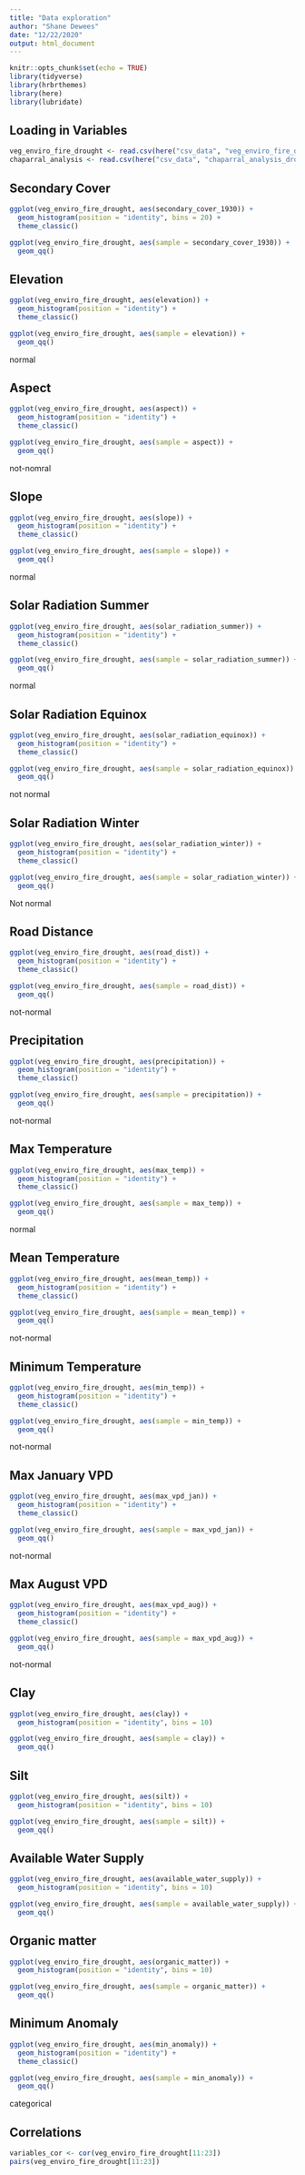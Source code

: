```yaml
---
title: "Data exploration"
author: "Shane Dewees"
date: "12/22/2020"
output: html_document
---
```


```r
knitr::opts_chunk$set(echo = TRUE)
library(tidyverse)
library(hrbrthemes)
library(here)
library(lubridate)
```

## Loading in Variables

```r
veg_enviro_fire_drought <- read.csv(here("csv_data", "veg_enviro_fire_drought_4.csv"))
chaparral_analysis <- read.csv(here("csv_data", "chaparral_analysis_drought_4.csv"))
```

## Secondary Cover

```r
ggplot(veg_enviro_fire_drought, aes(secondary_cover_1930)) +
  geom_histogram(position = "identity", bins = 20) +
  theme_classic()

ggplot(veg_enviro_fire_drought, aes(sample = secondary_cover_1930)) +
  geom_qq()
```


## Elevation

```r
ggplot(veg_enviro_fire_drought, aes(elevation)) +
  geom_histogram(position = "identity") +
  theme_classic()

ggplot(veg_enviro_fire_drought, aes(sample = elevation)) +
  geom_qq()
```
normal

## Aspect

```r
ggplot(veg_enviro_fire_drought, aes(aspect)) +
  geom_histogram(position = "identity") +
  theme_classic()

ggplot(veg_enviro_fire_drought, aes(sample = aspect)) +
  geom_qq()
```

not-nomral

## Slope

```r
ggplot(veg_enviro_fire_drought, aes(slope)) +
  geom_histogram(position = "identity") +
  theme_classic()

ggplot(veg_enviro_fire_drought, aes(sample = slope)) +
  geom_qq()
```

normal

## Solar Radiation Summer

```r
ggplot(veg_enviro_fire_drought, aes(solar_radiation_summer)) +
  geom_histogram(position = "identity") +
  theme_classic()

ggplot(veg_enviro_fire_drought, aes(sample = solar_radiation_summer)) +
  geom_qq()
```

normal

## Solar Radiation Equinox

```r
ggplot(veg_enviro_fire_drought, aes(solar_radiation_equinox)) +
  geom_histogram(position = "identity") +
  theme_classic()

ggplot(veg_enviro_fire_drought, aes(sample = solar_radiation_equinox)) +
  geom_qq()
```

not normal

## Solar Radiation Winter

```r
ggplot(veg_enviro_fire_drought, aes(solar_radiation_winter)) +
  geom_histogram(position = "identity") +
  theme_classic()

ggplot(veg_enviro_fire_drought, aes(sample = solar_radiation_winter)) +
  geom_qq()
```

Not normal

## Road Distance 

```r
ggplot(veg_enviro_fire_drought, aes(road_dist)) +
  geom_histogram(position = "identity") +
  theme_classic()

ggplot(veg_enviro_fire_drought, aes(sample = road_dist)) +
  geom_qq()
```
 
 not-normal
 
## Precipitation

```r
ggplot(veg_enviro_fire_drought, aes(precipitation)) +
  geom_histogram(position = "identity") +
  theme_classic()

ggplot(veg_enviro_fire_drought, aes(sample = precipitation)) +
  geom_qq()
```

not-normal

## Max Temperature

```r
ggplot(veg_enviro_fire_drought, aes(max_temp)) +
  geom_histogram(position = "identity") +
  theme_classic()

ggplot(veg_enviro_fire_drought, aes(sample = max_temp)) +
  geom_qq()
```

normal

## Mean Temperature

```r
ggplot(veg_enviro_fire_drought, aes(mean_temp)) +
  geom_histogram(position = "identity") +
  theme_classic()

ggplot(veg_enviro_fire_drought, aes(sample = mean_temp)) +
  geom_qq()
```

not-normal

## Minimum Temperature

```r
ggplot(veg_enviro_fire_drought, aes(min_temp)) +
  geom_histogram(position = "identity") +
  theme_classic()

ggplot(veg_enviro_fire_drought, aes(sample = min_temp)) +
  geom_qq()
```

not-normal

## Max January VPD 

```r
ggplot(veg_enviro_fire_drought, aes(max_vpd_jan)) +
  geom_histogram(position = "identity") +
  theme_classic()

ggplot(veg_enviro_fire_drought, aes(sample = max_vpd_jan)) +
  geom_qq()
```

not-normal

## Max August VPD 

```r
ggplot(veg_enviro_fire_drought, aes(max_vpd_aug)) +
  geom_histogram(position = "identity") +
  theme_classic()

ggplot(veg_enviro_fire_drought, aes(sample = max_vpd_aug)) +
  geom_qq()
```

not-normal

## Clay

```r
ggplot(veg_enviro_fire_drought, aes(clay)) +
  geom_histogram(position = "identity", bins = 10)

ggplot(veg_enviro_fire_drought, aes(sample = clay)) +
  geom_qq()
```

## Silt

```r
ggplot(veg_enviro_fire_drought, aes(silt)) +
  geom_histogram(position = "identity", bins = 10)

ggplot(veg_enviro_fire_drought, aes(sample = silt)) +
  geom_qq()
```

## Available Water Supply

```r
ggplot(veg_enviro_fire_drought, aes(available_water_supply)) +
  geom_histogram(position = "identity", bins = 10)

ggplot(veg_enviro_fire_drought, aes(sample = available_water_supply)) +
  geom_qq()
```

## Organic matter

```r
ggplot(veg_enviro_fire_drought, aes(organic_matter)) +
  geom_histogram(position = "identity", bins = 10)

ggplot(veg_enviro_fire_drought, aes(sample = organic_matter)) +
  geom_qq()
```

## Minimum Anomaly

```r
ggplot(veg_enviro_fire_drought, aes(min_anomaly)) +
  geom_histogram(position = "identity") +
  theme_classic()

ggplot(veg_enviro_fire_drought, aes(sample = min_anomaly)) +
  geom_qq()
```

categorical


## Correlations 

```r
variables_cor <- cor(veg_enviro_fire_drought[11:23])
pairs(veg_enviro_fire_drought[11:23])
```


